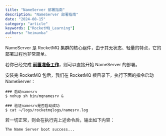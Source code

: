 ```yaml
---
title: "NameServer 部署指南"
description: "NameServer 部署指南"
date: "2024-08-15"
category: "article"
keywords: ["RocketMQ_Learning"]
authors: "heimanba"
---
```


NameServer 是 RocketMQ 集群的核心组件，由于其无状态、轻量的特点，它的部署过程也非常简单。

若你已经完成 [**前置准备工作**](https://yuque.alibaba-inc.com/gvr7dx/awbbpb/owt0w53vl6wazv91)，则可以直接开始 NameServer 的部署。

安装完 RocketMQ 包后，我们在 RocketMQ 根目录下，执行下面的指令启动 NameServer：
```shell
### 启动namesrv
$ nohup sh bin/mqnamesrv &
 
### 验证namesrv是否启动成功
$ cat ~/logs/rocketmqlogs/namesrv.log
```
若一切正常，则会在执行完上述命令后，输出如下内容：
```shell
The Name Server boot success...
```
